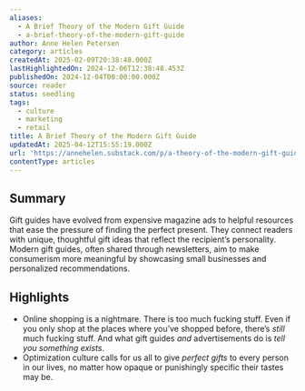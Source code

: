 ```yaml
---
aliases:
  - A Brief Theory of the Modern Gift Guide
  - a-brief-theory-of-the-modern-gift-guide
author: Anne Helen Petersen
category: articles
createdAt: 2025-02-09T20:38:48.000Z
lastHighlightedOn: 2024-12-06T12:38:48.453Z
publishedOn: 2024-12-04T00:00:00.000Z
source: reader
status: seedling
tags:
  - culture
  - marketing
  - retail
title: A Brief Theory of the Modern Gift Guide
updatedAt: 2025-04-12T15:55:19.000Z
url: 'https://annehelen.substack.com/p/a-theory-of-the-modern-gift-guide'
contentType: articles
---
```

## Summary

Gift guides have evolved from expensive magazine ads to helpful resources that ease the pressure of finding the perfect present. They connect readers with unique, thoughtful gift ideas that reflect the recipient’s personality. Modern gift guides, often shared through newsletters, aim to make consumerism more meaningful by showcasing small businesses and personalized recommendations.

## Highlights

- Online shopping is a nightmare. There is too much fucking stuff. Even if you only shop at the places where you’ve shopped before, there’s _still_ much fucking stuff. And what gift guides _and_ advertisements do is _tell you something exists_.
- Optimization culture calls for us all to give _perfect gifts_ to every person in our lives, no matter how opaque or punishingly specific their tastes may be.

